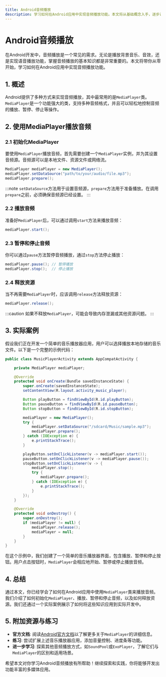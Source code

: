 ```yaml
---
title: Android音频播放
description: 学习如何在Android应用中实现音频播放功能。本文将从基础概念入手，逐步讲解如何使用MediaPlayer类播放音频，并提供实际案例和代码示例。
---
```


# Android音频播放

在Android开发中，音频播放是一个常见的需求。无论是播放背景音乐、音效，还是实现语音播放功能，掌握音频播放的基本知识都是非常重要的。本文将带你从零开始，学习如何在Android应用中实现音频播放功能。

## 1. 概述

Android提供了多种方式来实现音频播放，其中最常用的是`MediaPlayer`类。`MediaPlayer`是一个功能强大的类，支持多种音频格式，并且可以轻松地控制音频的播放、暂停、停止等操作。

## 2. 使用MediaPlayer播放音频

### 2.1 初始化MediaPlayer

要使用`MediaPlayer`播放音频，首先需要创建一个`MediaPlayer`实例，并为其设置音频源。音频源可以是本地文件、资源文件或网络流。

```java
MediaPlayer mediaPlayer = new MediaPlayer();
mediaPlayer.setDataSource("path/to/your/audio/file.mp3");
mediaPlayer.prepare();
```

:::note
`setDataSource`方法用于设置音频源，`prepare`方法用于准备播放。在调用`prepare`之前，必须确保音频源已经设置。
:::

### 2.2 播放音频

准备好`MediaPlayer`后，可以通过调用`start`方法来播放音频：

```java
mediaPlayer.start();
```

### 2.3 暂停和停止音频

你可以通过`pause`方法暂停音频播放，通过`stop`方法停止播放：

```java
mediaPlayer.pause(); // 暂停播放
mediaPlayer.stop();  // 停止播放
```

### 2.4 释放资源

当不再需要`MediaPlayer`时，应该调用`release`方法释放资源：

```java
mediaPlayer.release();
```

:::caution
如果不释放`MediaPlayer`，可能会导致内存泄漏或其他资源问题。
:::

## 3. 实际案例

假设我们正在开发一个简单的音乐播放器应用，用户可以选择播放本地存储的音乐文件。以下是一个完整的示例代码：

```java
public class MusicPlayerActivity extends AppCompatActivity {

    private MediaPlayer mediaPlayer;

    @Override
    protected void onCreate(Bundle savedInstanceState) {
        super.onCreate(savedInstanceState);
        setContentView(R.layout.activity_music_player);

        Button playButton = findViewById(R.id.playButton);
        Button pauseButton = findViewById(R.id.pauseButton);
        Button stopButton = findViewById(R.id.stopButton);

        mediaPlayer = new MediaPlayer();
        try {
            mediaPlayer.setDataSource("/sdcard/Music/sample.mp3");
            mediaPlayer.prepare();
        } catch (IOException e) {
            e.printStackTrace();
        }

        playButton.setOnClickListener(v -> mediaPlayer.start());
        pauseButton.setOnClickListener(v -> mediaPlayer.pause());
        stopButton.setOnClickListener(v -> {
            mediaPlayer.stop();
            try {
                mediaPlayer.prepare();
            } catch (IOException e) {
                e.printStackTrace();
            }
        });
    }

    @Override
    protected void onDestroy() {
        super.onDestroy();
        if (mediaPlayer != null) {
            mediaPlayer.release();
            mediaPlayer = null;
        }
    }
}
```

在这个示例中，我们创建了一个简单的音乐播放器界面，包含播放、暂停和停止按钮。用户点击按钮时，`MediaPlayer`会相应地开始、暂停或停止播放音频。

## 4. 总结

通过本文，你已经学会了如何在Android应用中使用`MediaPlayer`类来播放音频。我们介绍了如何初始化`MediaPlayer`、播放、暂停和停止音频，以及如何释放资源。我们还通过一个实际案例展示了如何将这些知识应用到实际开发中。

## 5. 附加资源与练习

- **官方文档**: 阅读[Android官方文档](https://developer.android.com/guide/topics/media/mediaplayer)以了解更多关于`MediaPlayer`的详细信息。
- **练习**: 尝试扩展上述音乐播放器应用，添加音量控制、进度条等功能。
- **进一步学习**: 探索其他音频播放方式，如`SoundPool`或`ExoPlayer`，了解它们与`MediaPlayer`的区别和适用场景。

希望本文对你学习Android音频播放有所帮助！继续探索和实践，你将能够开发出功能丰富的多媒体应用。